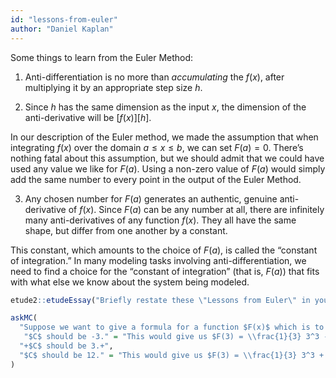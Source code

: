```yaml
---
id: "lessons-from-euler"
author: "Daniel Kaplan"
---
```


Some things to learn from the Euler Method:

1. Anti-differentiation is no more than *accumulating* the $f(x)$, after multiplying it by an appropriate step size $h$.

2. Since $h$ has the same dimension as the input $x$, the dimension of the anti-derivative will be [$f(x)$][$h$].

In our description of the Euler method, we made the assumption that when integrating $f(x)$ over the domain $a \leq x \leq b$, we can set $F(a) = 0$.  There's nothing fatal about this assumption, but we should admit that we could have used any value we like for $F(a)$. Using a non-zero value of $F(a)$ would simply add the same number to every point in the output of the Euler Method.

3. Any chosen number for $F(a)$ generates an authentic, genuine anti-derivative of $f(x)$. Since $F(a)$ can be any number at all, there are infinitely many anti-derivatives of any function $f(x)$. They all have the same shape, but differ from one another by a constant.

This constant, which amounts to the choice of $F(a)$, is called the "constant of integration." In many modeling tasks involving anti-differentiation, we need to find a choice for the "constant of integration" (that is, $F(a)$) that fits with what else we know about the system being modeled.

```r
etude2::etudeEssay("Briefly restate these \"Lessons from Euler\" in your own words.")
```


```r
askMC(
  "Suppose we want to give a formula for a function $F(x)$ which is to be the anti-derivative of the function $f(x) \\equiv x^2$. We don't need the Euler method for this simple problem, the answer is $F(x) \\equiv \\frac{1}{3} x^3 + C$. We want to give the correct numeric value for $C$ so that $F(3) = 12$. What should $C$ be?",
   "$C$ should be -3." = "This would give us $F(3) = \\frac{1}{3} 3^3 - 3$, which is 6, not the $F(3) = 12$ asked for.",
  "+$C$ should be 3.+",
  "$C$ should be 12." = "This would give us $F(3) = \\frac{1}{3} 3^3 + 12$, which is 21, not the $F(3) = 12$ asked for."
)
```
